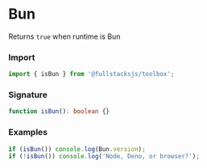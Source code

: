 # Bun

Returns `true` when runtime is Bun

### Import

```typescript copy
import { isBun } from '@fullstacksjs/toolbox';
```

### Signature

```typescript copy
function isBun(): boolean {}
```

### Examples

```typescript copy
if (isBun()) console.log(Bun.version);
if (!isBun()) console.log('Node, Deno, or browser?');
```
